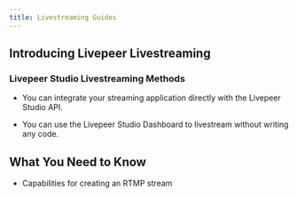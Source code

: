 ```yaml
---
title: Livestreaming Guides
---
```


## Introducing Livepeer Livestreaming

### Livepeer Studio Livestreaming Methods

- You can integrate your streaming application directly with the Livepeer Studio API.

- You can use the Livepeer Studio Dashboard to livestream without writing any
code.

## What You Need to Know 

- Capabilities for creating an RTMP stream

